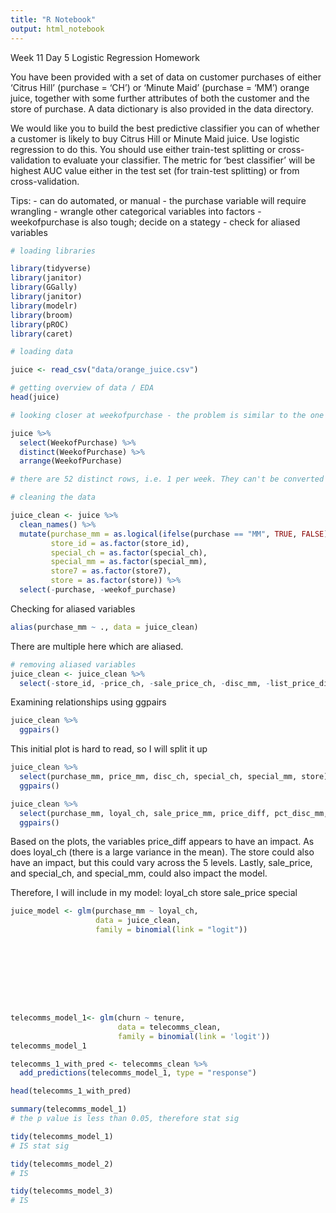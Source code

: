 ```yaml
---
title: "R Notebook"
output: html_notebook
---
```


Week 11 Day 5 Logistic Regression Homework

You have been provided with a set of data on customer purchases of either ‘Citrus Hill’ (purchase = 'CH') or ‘Minute Maid’ (purchase = 'MM') orange juice, together with some further attributes of both the customer and the store of purchase. A data dictionary is also provided in the data directory.

We would like you to build the best predictive classifier you can of whether a customer is likely to buy Citrus Hill or Minute Maid juice. Use logistic regression to do this. You should use either train-test splitting or cross-validation to evaluate your classifier. The metric for ‘best classifier’ will be highest AUC value either in the test set (for train-test splitting) or from cross-validation.

Tips:
- can do automated, or manual
- the purchase variable will require wrangling
- wrangle other categorical variables into factors
- weekofpurchase is also tough; decide on a stategy
- check for aliased variables

```r
# loading libraries

library(tidyverse)
library(janitor)
library(GGally)
library(janitor)
library(modelr)
library(broom)
library(pROC)
library(caret)

```

```r
# loading data

juice <- read_csv("data/orange_juice.csv")
```

```r
# getting overview of data / EDA
head(juice)
```

```r
# looking closer at weekofpurchase - the problem is similar to the one in the PDA task

juice %>%
  select(WeekofPurchase) %>%
  distinct(WeekofPurchase) %>%
  arrange(WeekofPurchase)

# there are 52 distinct rows, i.e. 1 per week. They can't be converted into months (would be 4.3), but they CAN be converted into quarters (13)
```

```r
# cleaning the data

juice_clean <- juice %>%
  clean_names() %>%
  mutate(purchase_mm = as.logical(ifelse(purchase == "MM", TRUE, FALSE)),
         store_id = as.factor(store_id),
         special_ch = as.factor(special_ch),
         special_mm = as.factor(special_mm),
         store7 = as.factor(store7),
         store = as.factor(store)) %>%
  select(-purchase, -weekof_purchase)


```

Checking for aliased variables
```r
alias(purchase_mm ~ ., data = juice_clean)
```
There are multiple here which are aliased.

```r
# removing aliased variables
juice_clean <- juice_clean %>%
  select(-store_id, -price_ch, -sale_price_ch, -disc_mm, -list_price_diff, -store7)

```

Examining relationships using ggpairs
```r
juice_clean %>%
  ggpairs()
```

This initial plot is hard to read, so I will split it up
```r
juice_clean %>%
  select(purchase_mm, price_mm, disc_ch, special_ch, special_mm, store) %>%
  ggpairs()
```

```r
juice_clean %>%
  select(purchase_mm, loyal_ch, sale_price_mm, price_diff, pct_disc_mm, pct_disc_ch) %>%
  ggpairs()
```

Based on the plots, the variables price_diff appears to have an impact.
As does loyal_ch (there is a large variance in the mean).
The store could also have an impact, but this could vary across the 5 levels.
Lastly, sale_price, and special_ch, and special_mm, could also impact the model.

Therefore, I will include in my model:
loyal_ch
store
sale_price
special

```r
juice_model <- glm(purchase_mm ~ loyal_ch,
                   data = juice_clean,
                   family = binomial(link = "logit"))










```

```r
telecomms_model_1<- glm(churn ~ tenure,
                        data = telecomms_clean,
                        family = binomial(link = 'logit'))
telecomms_model_1

telecomms_1_with_pred <- telecomms_clean %>%
  add_predictions(telecomms_model_1, type = "response")

head(telecomms_1_with_pred)

summary(telecomms_model_1)
# the p value is less than 0.05, therefore stat sig

tidy(telecomms_model_1) 
# IS stat sig

tidy(telecomms_model_2)
# IS

tidy(telecomms_model_3)
# IS
```

